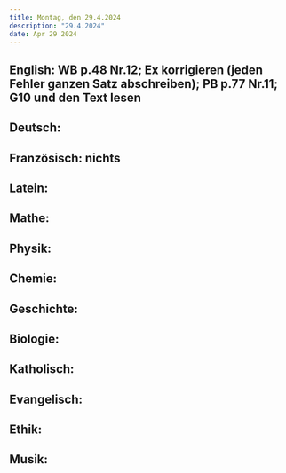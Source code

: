 ```yaml
---
title: Montag, den 29.4.2024
description: "29.4.2024"
date: Apr 29 2024
---
```


## English: WB p.48 Nr.12; Ex korrigieren (jeden Fehler ganzen Satz abschreiben); PB p.77 Nr.11; G10 und den Text lesen
## Deutsch: 
## Französisch: nichts
## Latein: 
## Mathe: 
## Physik: 
## Chemie: 
## Geschichte: 
## Biologie: 
## Katholisch: 
## Evangelisch: 
## Ethik: 
## Musik: 